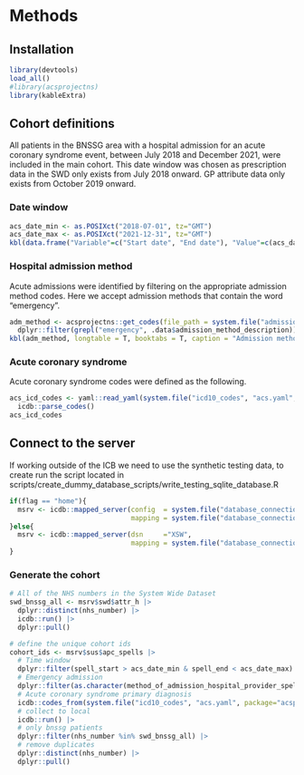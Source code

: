 # Methods

## Installation

```r
library(devtools)
load_all()
#library(acsprojectns)
library(kableExtra)
```

## Cohort definitions

All patients in the BNSSG area with a hospital admission for an acute coronary syndrome event, between July 2018 and December 2021, were included in the main cohort. This date window was chosen as prescription data in the SWD only exists from July 2018 onward. GP attribute data only exists from October 2019 onward.

### Date window

```r
acs_date_min <- as.POSIXct("2018-07-01", tz="GMT")
acs_date_max <- as.POSIXct("2021-12-31", tz="GMT")
kbl(data.frame("Variable"=c("Start date", "End date"), "Value"=c(acs_date_min, acs_date_max)), longtable=T, booktabs=T, caption="Date window")
```

### Hospital admission method

Acute admissions were identified by filtering on the appropriate admission method codes. Here we accept admission methods that contain the word "emergency".

```r
adm_method <- acsprojectns::get_codes(file_path = system.file("admission_method_codes", "admission_method_codes.csv", package = "acsprojectns")) |>
  dplyr::filter(grepl("emergency", .data$admission_method_description))
kbl(adm_method, longtable = T, booktabs = T, caption = "Admission methods")
```

### Acute coronary syndrome

Acute coronary syndrome codes were defined as the following.

```r
acs_icd_codes <- yaml::read_yaml(system.file("icd10_codes", "acs.yaml", package="acsprojectns")) |>
  icdb::parse_codes()
acs_icd_codes
```

## Connect to the server
If working outside of the ICB we need to use the synthetic testing data, to create run the script located in scripts/create_dummy_database_scripts/write_testing_sqlite_database.R
```r
if(flag == "home"){
  msrv <- icdb::mapped_server(config  = system.file("database_connections", flag, "mysql.yaml", package="acsprojectns"), 
                              mapping = system.file("database_connections", flag, "mapping.yaml", package="acsprojectns"))
}else{
  msrv <- icdb::mapped_server(dsn     ="XSW", 
                              mapping = system.file("database_connections", flag, "mapping.yaml", package="acsprojectns"))
}
```

### Generate the cohort
```r
# All of the NHS numbers in the System Wide Dataset
swd_bnssg_all <- msrv$swd$attr_h |>
  dplyr::distinct(nhs_number) |>
  icdb::run() |>
  dplyr::pull()

# define the unique cohort ids
cohort_ids <- msrv$sus$apc_spells |>
  # Time window
  dplyr::filter(spell_start > acs_date_min & spell_end < acs_date_max) |>
  # Emergency admission
  dplyr::filter(as.character(method_of_admission_hospital_provider_spell) %in% !!adm_method$admission_method_code) |>
  # Acute coronary syndrome primary diagnosis
  icdb::codes_from(system.file("icd10_codes", "acs.yaml", package="acsprojectns"), primary_diagnosis_icd) |>
  # collect to local
  icdb::run() |>
  # only bnssg patients
  dplyr::filter(nhs_number %in% swd_bnssg_all) |>
  # remove duplicates
  dplyr::distinct(nhs_number) |> 
  dplyr::pull()
```
